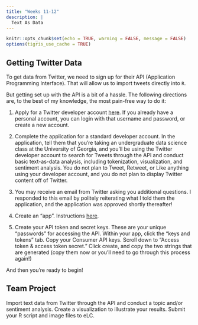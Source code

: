 ```yaml
---
title: "Weeks 11-12"
description: |
  Text As Data
---
```


```r
knitr::opts_chunk$set(echo = TRUE, warning = FALSE, message = FALSE)
options(tigris_use_cache = TRUE)
```

## Getting Twitter Data

To get data from Twitter, we need to sign up for their API (Application Programming Interface). That will allow us to import tweets directly into `R`.

But getting set up with the API is a bit of a hassle. The following directions are, to the best of my knowledge, the most pain-free way to do it:


1. Apply for a Twitter developer account [here](https://developer.twitter.com/). If you already have a personal account, you can login with that username and password, or create a new account.

2. Complete the application for a standard developer account. In the application, tell them that you're taking an undergraduate data science class at the University of Georgia, and you'll be using the Twitter developer account to search for Tweets through the API and conduct basic text-as-data analysis, including tokenization, visualization, and sentiment analysis. You do not plan to Tweet, Retweet, or Like anything using your developer account, and you do not plan to display Twitter content off of Twitter.

3. You may receive an email from Twitter asking you additional questions. I responded to this email by politely reiterating what I told them the application, and the application was approved shortly thereafter!

4. Create an "app". Instructions [here](https://cran.r-project.org/web/packages/rtweet/vignettes/auth.html).

5. Create your API token and secret keys. These are your unique "passwords" for accessing the API. Within your app, click the "keys and tokens" tab. Copy your Consumer API keys. Scroll down to "Access token & access token secret." Click create, and copy the two strings that are generated (copy them now or you'll need to go through this process again!)

And then you're ready to begin!

## Team Project

Import text data from Twitter through the API and conduct a topic and/or sentiment analysis. Create a visualization to illustrate your results. Submit your R script and image files to eLC.